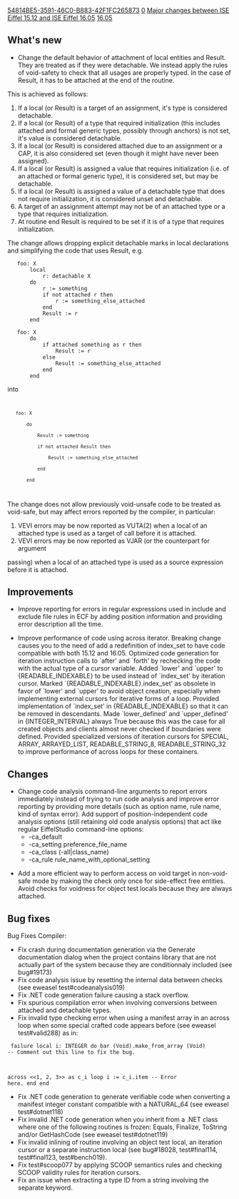 [[Property:uuid|54814BE5-3591-46C0-B883-42F1FC265873]]
[[Property:weight|0]]
[[Property:title|Major changes between ISE Eiffel 15.12 and ISE Eiffel 16.05]]
[[Property:link_title|16.05]]
==What's new==
* Change the default behavior of attachment of local entities and Result. They are treated as if they were detachable. We instead apply the rules of void-safety to check that all usages are properly typed. In the case of Result, it has to be attached at the end of the routine.

This is achieved as follows:
# If a local (or Result) is a target of an assignment, it's type is considered detachable.
# If a local (or Result) of a type that required initialization (this includes attached and formal generic types, possibly through anchors) is not set, it's value is considered detachable.
# If a local (or Result) is considered attached due to an assignment or a CAP, it is also considered set (even though it might have never been assigned).
# If a local (or Result) is assigned a value that requires initialization (i.e. of an attached or formal generic type), it is considered set, but may be detachable.
# If a local (or Result) is assigned a value of a detachable type that does not require initialization, it is considered unset and detachable.
# A target of an assignment attempt may not be of an attached type or a type that requires initialization.
# At routine end Result is required to be set if it is of a type that requires initialization.

The change allows dropping explicit detachable marks in local declarations and simplifying the code that uses Result, e.g.
<eiffel>
	foo: X
		local
			r: detachable X
		do
			r := something
			if not attached r then
				r := something_else_attached
			end
			Result := r
		end

	foo: X
		do
			if attached something as r then
				Result := r
			else
				Result := something_else_attached
			end
		end
</eiffel>

into
<code>
	foo: X
		do
			Result := something
			if not attached Result then
				Result := something_else_attached
			end
		end
</code>

The change does not allow previously void-unsafe code to be treated as void-safe, but may affect errors reported by the compiler, in particular:
# VEVI errors may be now reported as VUTA(2) when a local of an attached type is used as a target of call before it is attached.
# VEVI errors may be now reported as VJAR (or the counterpart for argument
passing) when a local of an attached type is used as a source expression before it is attached.


==Improvements==
* Improve reporting for errors in regular expressions used in include and exclude file rules in ECF by adding position information and providing error description all the time.

* Improve performance of code using across iterator. Breaking change causes you to the need of add a redefinition of index_set to have code compatible with both 15.12 and 16.05. Optimized code generation for iteration instruction calls to `after' and `forth' by rechecking the code with the actual type of a cursor variable. Added `lower' and `upper' to {READABLE_INDEXABLE} to be used instead of `index_set' by iteration cursor. Marked `{READABLE_INDEXABLE}.index_set' as obsolete in favor of `lower' and `upper' to avoid object creation, especially when implementing external cursors for iterative forms of a loop. Provided implementation of `index_set' in {READABLE_INDEXABLE} so that it can be removed in descendants. Made `lower_defined' and `upper_defined' in {INTEGER_INTERVAL} always True because this was the case for all created objects and clients almost never checked if boundaries were defined. Provided specialized versions of iteration cursors for SPECIAL, ARRAY, ARRAYED_LIST, READABLE_STRING_8, READABLE_STRING_32 to improve performance of across loops for these containers.


==Changes==
* Change code analysis command-line arguments to report errors immediately instead of trying to run code analysis and improve error reporting by providing more details (such as option name, rule name, kind of syntax error). Add support of position-independent code analysis options (still retaining old code analysis options) that act like regular EiffelStudio command-line options:
** -ca_default
** -ca_setting preference_file_name
** -ca_class (-all|class_name)
** -ca_rule rule_name_with_optional_setting 

* Add a more efficient way to perform access on void target in non-void-safe mode by making the check only once for side-effect free entities. Avoid checks for voidness for object test locals because they are always attached.

==Bug fixes==
Bug Fixes Compiler:
* Fix crash during documentation generation via the Generate documentation dialog when the project contains library that are not actually part of the system because they are conditionnaly included (see bug#19173)
* Fix code analysis issue by resetting the internal data between checks (see eweasel test#codeanalysis019)
* Fix .NET code generation failure causing a stack overflow.
* Fix spurious compilation error when involving conversions between attached and detachable types.
* Fix invalid type checking error when using a manifest array in an across loop when some special crafted code appears before (see eweasel test#valid288) as in:

<code>
failure
local
i: INTEGER
do
bar (Void).make_from_array (Void)               -- Comment out this line to fix the bug.

across
<<1, 2, 3>> as c_i
loop
i := c_i.item                                   -- Error here.
end
end
</code>

* Fix .NET code generation to generate verifiable code when converting a manifest integer constant compatible with a NATURAL_64 (see eweasel test#dotnet118)
* Fix invalid .NET code generation when you inherit from a .NET class where one of the following routines is frozen: Equals, Finalize, ToString and/or GetHashCode (see eweasel test#dotnet119)
* Fix invalid inlining of routine involving an object test local, an iteration cursor or a separate instruction local (see bug#18028, test#final114, test#final123, test#bench019).
* Fix test#scoop077 by applying SCOOP semantics rules and checking SCOOP validity rules for iteration cursors.
* Fix an issue when extracting a type ID from a string involving the separate keyword.
